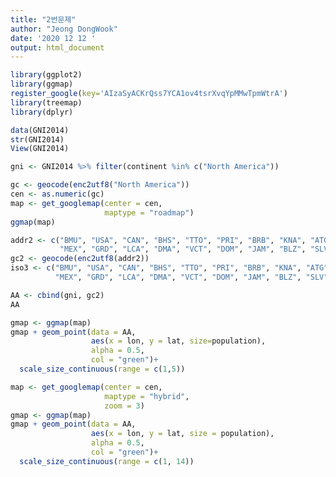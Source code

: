 ```yaml
---
title: "2번문제"
author: "Jeong DongWook"
date: '2020 12 12 '
output: html_document
---
```


```r
library(ggplot2)
library(ggmap)
register_google(key='AIzaSyACKrQss7YCA1ov4tsrXvqYpMMwTpmWtrA')
library(treemap)
library(dplyr)
```

```r
data(GNI2014)
str(GNI2014)
View(GNI2014)
```

```r
gni <- GNI2014 %>% filter(continent %in% c("North America"))

```

```r
gc <- geocode(enc2utf8("North America"))
cen <- as.numeric(gc)
map <- get_googlemap(center = cen,
                     maptype = "roadmap")
ggmap(map)
```

```r
addr2 <- c("BMU", "USA", "CAN", "BHS", "TTO", "PRI", "BRB", "KNA", "ATG", "PAN", "CRI", 
           "MEX", "GRD", "LCA", "DMA", "VCT", "DOM", "JAM", "BLZ", "SLV", "GTM", "HND", "NIC", "HTI")
gc2 <- geocode(enc2utf8(addr2))
iso3 <- c("BMU", "USA", "CAN", "BHS", "TTO", "PRI", "BRB", "KNA", "ATG", "PAN", "CRI", 
          "MEX", "GRD", "LCA", "DMA", "VCT", "DOM", "JAM", "BLZ", "SLV", "GTM", "HND", "NIC", "HTI")

AA <- cbind(gni, gc2)
AA
```

```r
gmap <- ggmap(map)
gmap + geom_point(data = AA,
                  aes(x = lon, y = lat, size=population),
                  alpha = 0.5,
                  col = "green")+
  scale_size_continuous(range = c(1,5))

map <- get_googlemap(center = cen,
                     maptype = "hybrid",
                     zoom = 3)
gmap <- ggmap(map)
gmap + geom_point(data = AA,
                  aes(x = lon, y = lat, size = population),
                  alpha = 0.5,
                  col = "green")+
  scale_size_continuous(range = c(1, 14))

```